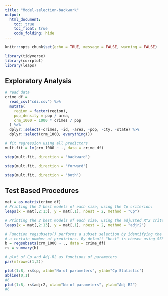 ```yaml
---
title: "Model-selection-backwork"
output: 
  html_document:
    toc: true
    toc_float: true
    code_folding: hide
---
```


```r
knitr::opts_chunk$set(echo = TRUE, message = FALSE, warning = FALSE)

library(tidyverse)
library(corrplot)
library(leaps)

```

## Exploratory Analysis

```r
# read data 
crime_df = 
  read_csv("cdi.csv") %>% 
  mutate(
    region = factor(region),
    pop_density = pop / area,
    crm_1000 = 1000 * crimes / pop
  ) %>% 
  dplyr::select(-crimes, -id, -area, -pop, -cty, -state) %>% 
  dplyr::select(crm_1000, everything())

# fit regression using all predictors
mult.fit = lm(crm_1000 ~ ., data = crime_df)

step(mult.fit, direction = 'backward')

step(mult.fit, direction = 'forward')

step(mult.fit, direction = 'both')


```

## Test Based Procedures

```r
mat = as.matrix(crime_df)
# Printing the 2 best models of each size, using the Cp criterion:
leaps(x = mat[,2:13], y = mat[,1], nbest = 2, method = "Cp")

# Printing the 2 best models of each size, using the adjusted R^2 criterion:
leaps(x = mat[,2:13], y = mat[,1], nbest = 2, method = "adjr2")

# Function regsubsets() performs a subset selection by identifying the "best" model that contains
# a certain number of predictors. By default "best" is chosen using SSE/RSS (smaller is better)
b = regsubsets(crm_1000 ~ ., data = crime_df)
rs = summary(b)

# plot of Cp and Adj-R2 as functions of parameters
par(mfrow=c(1,2))

plot(1:8, rs$cp, xlab="No of parameters", ylab="Cp Statistic")
abline(0,1)
#6
plot(1:8, rs$adjr2, xlab="No of parameters", ylab="Adj R2")
#6
```

  
  